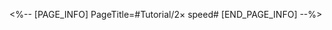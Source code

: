<%-- [PAGE_INFO]
PageTitle=#Tutorial/2× speed#
[END_PAGE_INFO] --%>
{{Tutorial
|sort      = 221001
|title     = 2&times; speed
|subtitle  = 
|type      = Battle
|about     = 
|image1    = Tutorial 2× speed 1.png{{subst:void|<!--$UPLOAD:<<SpriteOutput/TutorialPic/TutorialPage_221001.png>-<Tutorial 2× speed 1.png>>}}
|text1     = Use {{Color|h|nobold=1|2&times; speed}} to experience quicker battles. However, 2&times; speed will be temporarily turned off in some special combat situations.
}}